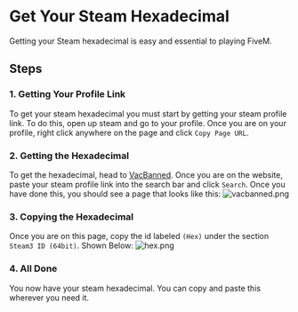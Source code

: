 # Get Your Steam Hexadecimal

Getting your Steam hexadecimal is easy and essential to playing FiveM.

## Steps

### 1. Getting Your Profile Link
To get your steam hexadecimal you must start by getting your steam profile link. To do this, open up steam and go to your profile. Once you are on your profile, right click anywhere on the page and click `Copy Page URL`.

### 2. Getting the Hexadecimal
To get the hexadecimal, head to [VacBanned](https://vacbanned.com/). Once you are on the website, paste your steam profile link into the search bar and click `Search`. Once you have done this, you should see a page that looks like this:
![vacbanned.png](/vacbanned.png)

### 3. Copying the Hexadecimal
Once you are on this page, copy the id labeled `(Hex)` under the section `Steam3 ID (64bit)`. Shown Below:
![hex.png](/hex.png)

### 4. All Done
You now have your steam hexadecimal. You can copy and paste this wherever you need it.
